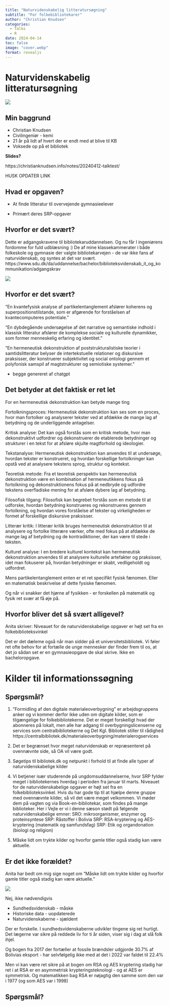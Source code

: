 ```yaml
---
title: "Naturvidenskabelig litteratursøgning"
subtitle: "For folkebibliotekarer"
author: "Christian Knudsen"
categories:
  - Talks
  - R
date: 2024-04-14
toc: false
image: "cover.webp"
format: revealjs
---
```




# Naturvidenskabelig litteratursøgning

![](cover.webp){fig-align=center}

## Min baggrund

- Christian Knudsen
- Civilingeniør - kemi
- 21 år på lidt af hvert der er endt med at blive til KB
- Voksede op på et bibliotek

**Slides?**

https://christianknudsen.info/notes/20240412-talktest/

HUSK OPDATER LINK

## Hvad er opgaven?

- At finde litteratur til overvejende gymnasieelever

- Primært deres SRP-opgaver

## Hvorfor er det svært?

::: {.notes}

Dette er adgangskravene til bibliotekaruddannelsen. 
Og nu får I ingeniørens fordomme for fuld udblæsning :)
De af mine klassekammerater i både folkeskole og gymnasie der valgte 
bibliotekarvejen - de var ikke fans af naturvidenskab, og syntes at det var svært.
https://www.sdu.dk/da/uddannelse/bachelor/biblioteksvidenskab_it_og_kommunikation/adgangskrav
:::

![](adgangskrav.png)

## Hvorfor er det svært?

"En kvantefysisk analyse af partikelentanglement afslører koherens og superpositionstilstande, som er afgørende for forståelsen af kvantecomputeres potentiale."


"En dybdegående undersøgelse af det narrative og semantiske indhold i klassisk litteratur afslører de komplekse sociale og kulturelle dynamikker, som former menneskelig erfaring og identitet."

"En hermeneutisk dekonstruktion af poststrukturalistiske teorier i samtidslitteratur belyser de intertekstuelle relationer og diskursive praksisser, der konstruerer subjektivitet og social ontologi gennem et polyfonisk samspil af magtstrukturer og semiotiske systemer."

- begge genereret af chatgpt

## Det betyder at det faktisk er ret let

For en hermeneutisk dekonstruktion kan betyde mange ting

Fortolkningsproces: Hermeneutisk dekonstruktion kan ses som en proces, hvor man fortolker og analyserer tekster ved at afdække de mange lag af betydning og de underliggende antagelser.

Kritisk analyse: Det kan også forstås som en kritisk metode, hvor man dekonstruktivt udfordrer og dekonstruerer de etablerede betydninger og strukturer i en tekst for at afsløre skjulte magtforhold og ideologier.

Tekstanalyse: Hermeneutisk dekonstruktion kan anvendes til at undersøge, hvordan tekster er konstrueret, og hvordan forskellige fortolkninger kan opstå ved at analysere tekstens sprog, struktur og kontekst.

Teoretisk metode: Fra et teoretisk perspektiv kan hermeneutisk dekonstruktion være en kombination af hermeneutikkens fokus på fortolkning og dekonstruktionens fokus på at nedbryde og udfordre tekstens overfladiske mening for at afsløre dybere lag af betydning.

Filosofisk tilgang: Filosofisk kan begrebet forstås som en metode til at udforske, hvordan betydning konstrueres og rekonstrueres gennem fortolkning, og hvordan vores forståelse af tekster og virkeligheden er formet af forskellige diskursive praksisser.

Litterær kritik: I litterær kritik bruges hermeneutisk dekonstruktion til at analysere og fortolke litterære værker, ofte med fokus på at afdække de mange lag af betydning og de kontradiktioner, der kan være til stede i teksten.

Kulturel analyse: I en bredere kulturel kontekst kan hermeneutisk dekonstruktion anvendes til at analysere kulturelle artefakter og praksisser, idet man fokuserer på, hvordan betydninger er skabt, vedligeholdt og udfordret.

Mens partikelentanglement enten er et ret specifikt fysisk fænomen. Eller en matematisk 
beskrivelse af dette fysiske fænomen.

::: {.notes}
Og når vi snakker det hjørne af fysikken - er forskellen på matematik og fysik
ret svær at få øje på.
:::

## Hvorfor bliver det så svært alligevel?

:::{.notes}
Anita skriver: 
Niveauet for de naturvidenskabelige opgaver er højt set fra en folkebiblioteksvinkel
:::

Det er det dæleme også når man sidder på et universitetsbibliotek. Vi føler ret
ofte behov for at fortælle de unge mennesker der finder frem til os, at det 
jo sådan set er en gymnasieopgave de skal skrive. Ikke en bacheloropgave.



# Kilder til informationssøgning



## Spørgsmål?

1) ”Formidling af den digitale materialeoverbygning” er arbejdsgruppens anker og vi kommer derfor ikke uden om digitale kilder, som er tilgængelige for folkebibliotekerne. Det er meget forskelligt hvad der abonneres på lokalt, men alle har adgang til overbygningslicenserne og services som centralbibliotekerne og Det Kgl. Bibliotek stiller til rådighed https://centralbibliotek.dk/materialeoverbygning/materialerogservices
 
2) Det er begrænset hvor meget naturvidenskab er repræsenteret på ovennævnte side, så OA vil være godt.
 
3) Søgetips til bibliotek.dk og netpunkt i forhold til at finde alle typer af naturvidenskabelige kilder
 
4) Vi betjener især studerende på ungdomsuddannelserne, hvor SRP fylder meget i bibliotekernes hverdag i perioden fra januar til marts. Niveauet for de naturvidenskabelige opgaver er højt set fra en folkebiblioteksvinkel. Hvis du har gode tip til at hjælpe denne gruppe med ovennævnte kilder, så vil det være meget velkommen. Vi møder dem på vagten og via Book-en-bibliotekar, som findes på mange biblioteker. Her i Vejle er vi i denne sæson stødt på følgende naturvidenskabelige emner: 
                             SRO: mikroorganismer, enzymer og proteinsyntese 
                             SRP: Råstoffer i Bolivia 
                             SRP: RSA-kryptering og AES-kryptering (matematik og samfundsfag) 
                             SRP: Etik og organdonation (biologi og religion) 
 
5) Måske lidt om trykte kilder og hvorfor gamle titler også stadig kan være aktuelle.
 
## Er det ikke forældet?
:::{.notes}

Anita har bedt om mig sige noget om "Måske lidt om trykte kilder og hvorfor 
gamle titler også stadig kan være aktuelle."
:::

![](Old_Books_01.jpg){fig-align=center}

Nej, ikke nødvendigvis

- Sundhedsvidenskab - måske
- Historiske data - uopdaterede
- Naturvidenskaberne - sjældent

:::{.notes}
Der er forskelle. I sundhedsvidenskaberne udvikler tingene
sig ret hurtigt. Det lægerne var sikre på reddede liv
for ti år siden, viser sig i dag at slå folk ihjel.

Og bogen fra 2017 der fortæller at fossile brændsler udgjorde
30.7% af Bolivias eksport - har selvfølgelig ikke med at 
det i 2022 var faldet til 22.4%

Men vi kan være ret sikre på at bogen om RSA og AES
kryptering stadig har ret i at RSA er en asymmetrisk
krypteringsteknologi - og at AES er symmetrisk.
Og matematikken bag RSA er nøjagtig den samme som den var 
i 1977 (og som AES var i 1998)
:::

## Spørgsmål?
